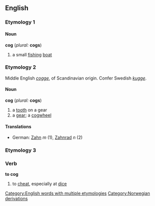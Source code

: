 ==English==
===Etymology 1===
====Noun====
'''cog''' (''plural:'' '''cogs''')
#a small [[fishing]] [[boat]]

===Etymology 2===
Middle English ''[[cogge]]'', of Scandinavian origin. Confer Swedish ''[[kugge]]''.
====Noun====
'''cog''' (''plural:'' '''cogs''')
#a [[tooth]] on a gear
#a [[gear]]; a [[cogwheel]]
====Translations====
*German: [[Zahn]] ''m'' (1), [[Zahnrad]] ''n'' (2)

===Etymology 3===
===Verb===
'''to cog'''
# to [[cheat]], especially at [[dice]]

[[Category:English words with multiple etymologies]]
[[Category:Norwegian derivations]]